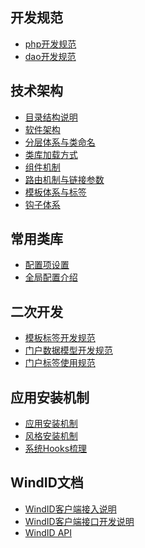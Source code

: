 == 开发规范 ==
* [[php开发规范]]
* [[dao开发规范]]

== 技术架构 ==
* [[目录结构说明]]
* [[软件架构]]
* [[分层体系与类命名]]
* [[类库加载方式]]
* [[组件机制]]
* [[路由机制与链接参数]]
* [[模板标签|模板体系与标签]]
* [[钩子体系]]

== 常用类库 ==
* [[配置项设置]]
* [[配置项介绍|全局配置介绍]]

== 二次开发 ==
*[[模板标签开发规范]]
*[[门户数据模型开发规范]]
*[[门户标签使用规范]]

== 应用安装机制 ==
* [[应用安装机制]]
* [[风格安装机制]]
* [[HOOK | 系统Hooks梳理]]

== WindID文档 ==
* [[WindID客户端接入说明]]
* [[WindID客户端接口开发说明]]
* [[WindID API]]

